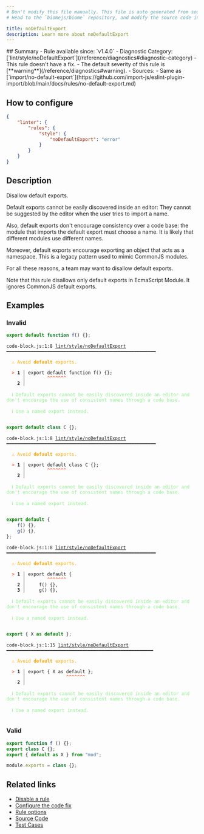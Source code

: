 ```yaml
---
# Don't modify this file manually. This file is auto generated from source, and you will lose your changes next time the website is built.
# Head to the `biomejs/biome` repository, and modify the source code in there.

title: noDefaultExport
description: Learn more about noDefaultExport
---
```


<Tabs>
<TabItem label="JavaScript (and super languages)" icon="seti:javascript">
## Summary
- Rule available since: `v1.4.0`
- Diagnostic Category: [`lint/style/noDefaultExport`](/reference/diagnostics#diagnostic-category)
- This rule doesn't have a fix.
- The default severity of this rule is [**warning**](/reference/diagnostics#warning).
- Sources: 
  - Same as [`import/no-default-export`](https://github.com/import-js/eslint-plugin-import/blob/main/docs/rules/no-default-export.md)

## How to configure
```json title="biome.json"
{
	"linter": {
		"rules": {
			"style": {
				"noDefaultExport": "error"
			}
		}
	}
}

```
## Description
Disallow default exports.

Default exports cannot be easily discovered inside an editor:
They cannot be suggested by the editor when the user tries to import a name.

Also, default exports don't encourage consistency over a code base:
the module that imports the default export must choose a name.
It is likely that different modules use different names.

Moreover, default exports encourage exporting an object that acts as a namespace.
This is a legacy pattern used to mimic CommonJS modules.

For all these reasons, a team may want to disallow default exports.

Note that this rule disallows only default exports in EcmaScript Module.
It ignores CommonJS default exports.

## Examples

### Invalid

```js
export default function f() {};
```

<pre class="language-text"><code class="language-text">code-block.js:1:8 <a href="https://biomejs.dev/linter/rules/no-default-export">lint/style/noDefaultExport</a> ━━━━━━━━━━━━━━━━━━━━━━━━━━━━━━━━━━━━━━━━━━━━━━━━━━━━━━━<br /><br />  <strong><span style="color: Orange;">⚠</span></strong> <span style="color: Orange;">Avoid </span><span style="color: Orange;"><strong>default</strong></span><span style="color: Orange;"> exports.</span><br />  <br />  <strong><span style="color: Tomato;">&gt;</span></strong> <strong>1 │ </strong>export default function f() &#123;&#125;;<br />   <strong>   │ </strong>       <strong><span style="color: Tomato;">^</span></strong><strong><span style="color: Tomato;">^</span></strong><strong><span style="color: Tomato;">^</span></strong><strong><span style="color: Tomato;">^</span></strong><strong><span style="color: Tomato;">^</span></strong><strong><span style="color: Tomato;">^</span></strong><strong><span style="color: Tomato;">^</span></strong><br />    <strong>2 │ </strong><br />  <br />  <strong><span style="color: lightgreen;">ℹ</span></strong> <span style="color: lightgreen;">Default exports cannot be easily discovered inside an editor and don't encourage the use of consistent names through a code base.</span><br />  <br />  <strong><span style="color: lightgreen;">ℹ</span></strong> <span style="color: lightgreen;">Use a named export instead.</span><br />  <br /></code></pre>

```js
export default class C {};
```

<pre class="language-text"><code class="language-text">code-block.js:1:8 <a href="https://biomejs.dev/linter/rules/no-default-export">lint/style/noDefaultExport</a> ━━━━━━━━━━━━━━━━━━━━━━━━━━━━━━━━━━━━━━━━━━━━━━━━━━━━━━━<br /><br />  <strong><span style="color: Orange;">⚠</span></strong> <span style="color: Orange;">Avoid </span><span style="color: Orange;"><strong>default</strong></span><span style="color: Orange;"> exports.</span><br />  <br />  <strong><span style="color: Tomato;">&gt;</span></strong> <strong>1 │ </strong>export default class C &#123;&#125;;<br />   <strong>   │ </strong>       <strong><span style="color: Tomato;">^</span></strong><strong><span style="color: Tomato;">^</span></strong><strong><span style="color: Tomato;">^</span></strong><strong><span style="color: Tomato;">^</span></strong><strong><span style="color: Tomato;">^</span></strong><strong><span style="color: Tomato;">^</span></strong><strong><span style="color: Tomato;">^</span></strong><br />    <strong>2 │ </strong><br />  <br />  <strong><span style="color: lightgreen;">ℹ</span></strong> <span style="color: lightgreen;">Default exports cannot be easily discovered inside an editor and don't encourage the use of consistent names through a code base.</span><br />  <br />  <strong><span style="color: lightgreen;">ℹ</span></strong> <span style="color: lightgreen;">Use a named export instead.</span><br />  <br /></code></pre>

```js
export default {
    f() {},
    g() {},
};
```

<pre class="language-text"><code class="language-text">code-block.js:1:8 <a href="https://biomejs.dev/linter/rules/no-default-export">lint/style/noDefaultExport</a> ━━━━━━━━━━━━━━━━━━━━━━━━━━━━━━━━━━━━━━━━━━━━━━━━━━━━━━━<br /><br />  <strong><span style="color: Orange;">⚠</span></strong> <span style="color: Orange;">Avoid </span><span style="color: Orange;"><strong>default</strong></span><span style="color: Orange;"> exports.</span><br />  <br />  <strong><span style="color: Tomato;">&gt;</span></strong> <strong>1 │ </strong>export default &#123;<br />   <strong>   │ </strong>       <strong><span style="color: Tomato;">^</span></strong><strong><span style="color: Tomato;">^</span></strong><strong><span style="color: Tomato;">^</span></strong><strong><span style="color: Tomato;">^</span></strong><strong><span style="color: Tomato;">^</span></strong><strong><span style="color: Tomato;">^</span></strong><strong><span style="color: Tomato;">^</span></strong><br />    <strong>2 │ </strong>    f() &#123;&#125;,<br />    <strong>3 │ </strong>    g() &#123;&#125;,<br />  <br />  <strong><span style="color: lightgreen;">ℹ</span></strong> <span style="color: lightgreen;">Default exports cannot be easily discovered inside an editor and don't encourage the use of consistent names through a code base.</span><br />  <br />  <strong><span style="color: lightgreen;">ℹ</span></strong> <span style="color: lightgreen;">Use a named export instead.</span><br />  <br /></code></pre>

```js
export { X as default };
```

<pre class="language-text"><code class="language-text">code-block.js:1:15 <a href="https://biomejs.dev/linter/rules/no-default-export">lint/style/noDefaultExport</a> ━━━━━━━━━━━━━━━━━━━━━━━━━━━━━━━━━━━━━━━━━━━━━━━━━━━━━━<br /><br />  <strong><span style="color: Orange;">⚠</span></strong> <span style="color: Orange;">Avoid </span><span style="color: Orange;"><strong>default</strong></span><span style="color: Orange;"> exports.</span><br />  <br />  <strong><span style="color: Tomato;">&gt;</span></strong> <strong>1 │ </strong>export &#123; X as default &#125;;<br />   <strong>   │ </strong>              <strong><span style="color: Tomato;">^</span></strong><strong><span style="color: Tomato;">^</span></strong><strong><span style="color: Tomato;">^</span></strong><strong><span style="color: Tomato;">^</span></strong><strong><span style="color: Tomato;">^</span></strong><strong><span style="color: Tomato;">^</span></strong><strong><span style="color: Tomato;">^</span></strong><br />    <strong>2 │ </strong><br />  <br />  <strong><span style="color: lightgreen;">ℹ</span></strong> <span style="color: lightgreen;">Default exports cannot be easily discovered inside an editor and don't encourage the use of consistent names through a code base.</span><br />  <br />  <strong><span style="color: lightgreen;">ℹ</span></strong> <span style="color: lightgreen;">Use a named export instead.</span><br />  <br /></code></pre>

### Valid

```js
export function f () {};
export class C {};
export { default as X } from "mod";
```

```cjs
module.exports = class {};
```

## Related links

- [Disable a rule](/linter/#disable-a-rule)
- [Configure the code fix](/linter#configure-the-code-fix)
- [Rule options](/linter/#rule-options)
- [Source Code](https://github.com/biomejs/biome/blob/main/crates/biome_js_analyze/src/lint/style/no_default_export.rs)
- [Test Cases](https://github.com/biomejs/biome/blob/main/crates/biome_js_analyze/tests/specs/style/noDefaultExport)

</TabItem>
</Tabs>

